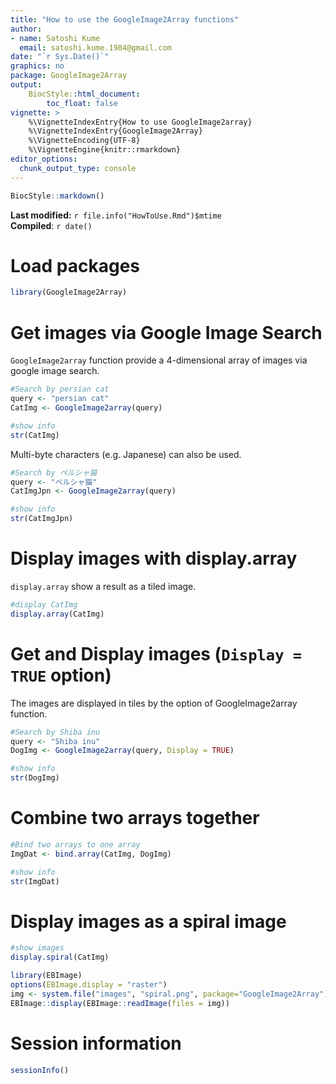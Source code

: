 ```yaml
---
title: "How to use the GoogleImage2Array functions"
author: 
- name: Satoshi Kume
  email: satoshi.kume.1984@gmail.com
date: "`r Sys.Date()`"
graphics: no
package: GoogleImage2Array
output:
    BiocStyle::html_document:
        toc_float: false
vignette: >
    %\VignetteIndexEntry{How to use GoogleImage2array}
    %\VignetteIndexEntry{GoogleImage2Array}
    %\VignetteEncoding{UTF-8}
    %\VignetteEngine{knitr::rmarkdown}
editor_options: 
  chunk_output_type: console
---
```


```r
BiocStyle::markdown()
```

**Last modified:** `r file.info("HowToUse.Rmd")$mtime`<br />
**Compiled**: `r date()`

# Load packages

```r
library(GoogleImage2Array)
```

# Get images via Google Image Search

`GoogleImage2array` function provide a 4-dimensional array of images via google image search.

```r
#Search by persian cat
query <- "persian cat"
CatImg <- GoogleImage2array(query)

#show info
str(CatImg)
```

Multi-byte characters (e.g. Japanese) can also be used.

```r
#Search by ペルシャ猫
query <- "ペルシャ猫"
CatImgJpn <- GoogleImage2array(query)

#show info
str(CatImgJpn)
```

# Display images with display.array

`display.array` show a result as a tiled image.

```r
#display CatImg
display.array(CatImg)
```

# Get and Display images (`Display = TRUE` option)

The images are displayed in tiles by the option of GoogleImage2array function.

```r
#Search by Shiba inu
query <- "Shiba inu"
DogImg <- GoogleImage2array(query, Display = TRUE)

#show info
str(DogImg)
```

# Combine two arrays together

```r
#Bind two arrays to one array
ImgDat <- bind.array(CatImg, DogImg)

#show info
str(ImgDat)
```

# Display images as a spiral image

```r
#show images
display.spiral(CatImg)
```

```r
library(EBImage)
options(EBImage.display = "raster")
img <- system.file("images", "spiral.png", package="GoogleImage2Array")
EBImage::display(EBImage::readImage(files = img))
```

# Session information {.unnumbered}
```r
sessionInfo()
```
